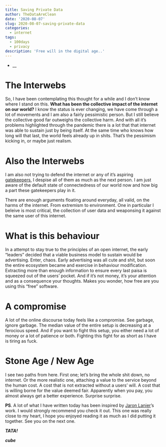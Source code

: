 ```yaml
---
title: Saving Private Data
author: TheDataAreClean
date: '2020-08-07'
slug: 2020-08-07-saving-private-data
categories:
  - internet
tags:
  - 100days
  - privacy
description: 'Free will in the digital age..'
---
```


* __

# The Interwebs
So, I have been contemplating this thought for a while and I don't know where I stand on this. **What has been the collective impact of the internet on our world?** I know the status is ever changing, we have come through a lot of movements and I am also a fairly pessimistic person. But I still believe the collective good far outweighs the collective harm. And with all it's problems highlighted through the pandemic there is a lot that that internet was able to sustain just by being itself. At the same time who knows how long will that last, the world feels already up in shits. That's the pessimism kicking in, or maybe just realism.

# Also the Interwebs
I am also not trying to defend the internet or any of it's aspiring [gatekeepers](https://en.wikipedia.org/wiki/Big_Tech){target="_blank"}, I despise all of them as much as the next person. I am just aware of the default state of connectedness of our world now and how big a part these gatekeepers play in it. 

There are enough arguments floating around everyday, all valid, on the harms of the internet. From extremism to environment. One in particular I beleive is most critical, the collection of user data and weaponsing it against the same user of this internet.

# What is this behaviour
In a attempt to stay true to the principles of an open internet, the early "leaders" decided that a viable business model to sustain would be advertising. Enter, chaos. Early advertising was all cute and shit, but soon the entire ecosystem became and exercise in behaviour modification. Extracting more than enough information to ensure every last paisa is squeezed out of the users' pocket. And if it's not money, it's your attention and as a consequence your thoughts. Makes you wonder, how free are you using this "free" software.

# A compromise
A lot of the online discourse today feels like a compromise. See garbage, ignore garbage. The median value of the entire setup is decreasing at a ferocious speed. And if you want to fight this setup, you either need a lot of money or a lot of patience or both. Fighting this fight for as short as I have is tiring as fuck.

# Stone Age / New Age
I see two paths from here. First one; let's bring the whole shit down, no internet. Or the more realistic one, attaching a value to the service beyond the human cost. A cost that is not extracted without a users' will. A cost that is willing borne for the value deemed fair. Apparently when you pay, you almost always get a better experience. Surprise surprise.

**PS**. A lot of what I have written today has been inspired by [Jaron Lanier](https://en.wikipedia.org/wiki/Jaron_Lanier)'s work. I would strongly recommend you check it out. This one was really close to my heart, I hope you enjoyed reading it as much as I did putting it together. See you on the next one.

**_TATA!_**

**_cube_**